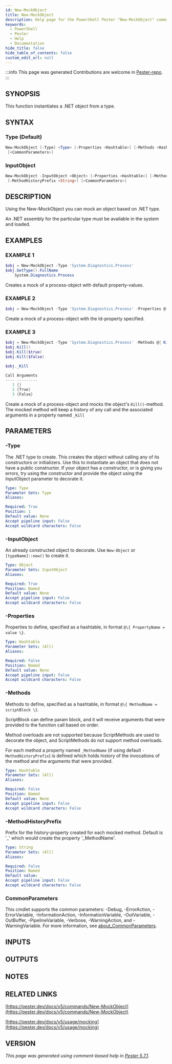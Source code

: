 ```yaml
---
id: New-MockObject
title: New-MockObject
description: Help page for the PowerShell Pester "New-MockObject" command
keywords:
  - PowerShell
  - Pester
  - Help
  - Documentation
hide_title: false
hide_table_of_contents: false
custom_edit_url: null
---
```


:::info This page was generated
Contributions are welcome in [Pester-repo](https://github.com/pester/pester).
:::

## SYNOPSIS

This function instantiates a .NET object from a type.

## SYNTAX

### Type (Default)

```powershell
New-MockObject [-Type] <Type> [-Properties <Hashtable>] [-Methods <Hashtable>] [-MethodHistoryPrefix <String>]
 [<CommonParameters>]
```

### InputObject

```powershell
New-MockObject -InputObject <Object> [-Properties <Hashtable>] [-Methods <Hashtable>]
 [-MethodHistoryPrefix <String>] [<CommonParameters>]
```

## DESCRIPTION

Using the New-MockObject you can mock an object based on .NET type.

An .NET assembly for the particular type must be available in the system and loaded.

## EXAMPLES

### EXAMPLE 1

```powershell
$obj = New-MockObject -Type 'System.Diagnostics.Process'
$obj.GetType().FullName
    System.Diagnostics.Process
```

Creates a mock of a process-object with default property-values.

### EXAMPLE 2

```powershell
$obj = New-MockObject -Type 'System.Diagnostics.Process' -Properties @{ Id = 123 }
```

Create a mock of a process-object with the Id-property specified.

### EXAMPLE 3

```powershell
$obj = New-MockObject -Type 'System.Diagnostics.Process' -Methods @{ Kill = { param($entireProcessTree) "killed" } }
$obj.Kill()
$obj.Kill($true)
$obj.Kill($false)

$obj._Kill

Call Arguments
---- ---------
   1 {}
   2 {True}
   3 {False}
```

Create a mock of a process-object and mocks the object's `Kill()`-method.
The mocked method will keep a history
of any call and the associated arguments in a property named `_Kill`

## PARAMETERS

### -Type

The .NET type to create.
This creates the object without calling any of its constructors or initializers.
Use this to instantiate an object that does not have a public constructor.
If your object has a constructor, or is giving you errors, try using the constructor and provide the object using the InputObject parameter to decorate it.

```yaml
Type: Type
Parameter Sets: Type
Aliases:

Required: True
Position: 1
Default value: None
Accept pipeline input: False
Accept wildcard characters: False
```

### -InputObject

An already constructed object to decorate.
Use `New-Object` or `[typeName]::new()` to create it.

```yaml
Type: Object
Parameter Sets: InputObject
Aliases:

Required: True
Position: Named
Default value: None
Accept pipeline input: False
Accept wildcard characters: False
```

### -Properties

Properties to define, specified as a hashtable, in format `@\{ PropertyName = value \}`.

```yaml
Type: Hashtable
Parameter Sets: (All)
Aliases:

Required: False
Position: Named
Default value: None
Accept pipeline input: False
Accept wildcard characters: False
```

### -Methods

Methods to define, specified as a hashtable, in format `@\{ MethodName = scriptBlock \}`.

ScriptBlock can define param block, and it will receive arguments that were provided to the function call based on order.

Method overloads are not supported because ScriptMethods are used to decorate the object, and ScriptMethods do not support method overloads.

For each method a property named `_MethodName` (if using default `-MethodHistoryPrefix`) is defined which holds history of the invocations of the method and the arguments that were provided.

```yaml
Type: Hashtable
Parameter Sets: (All)
Aliases:

Required: False
Position: Named
Default value: None
Accept pipeline input: False
Accept wildcard characters: False
```

### -MethodHistoryPrefix

Prefix for the history-property created for each mocked method.
Default is '_' which would create the property '_MethodName'.

```yaml
Type: String
Parameter Sets: (All)
Aliases:

Required: False
Position: Named
Default value: _
Accept pipeline input: False
Accept wildcard characters: False
```

### CommonParameters

This cmdlet supports the common parameters: -Debug, -ErrorAction, -ErrorVariable, -InformationAction, -InformationVariable, -OutVariable, -OutBuffer, -PipelineVariable, -Verbose, -WarningAction, and -WarningVariable. For more information, see [about_CommonParameters](http://go.microsoft.com/fwlink/?LinkID=113216).

## INPUTS

## OUTPUTS

## NOTES

## RELATED LINKS

[https://pester.dev/docs/v5/commands/New-MockObject](https://pester.dev/docs/v5/commands/New-MockObject)

[https://pester.dev/docs/v5/usage/mocking](https://pester.dev/docs/v5/usage/mocking)

## VERSION

*This page was generated using comment-based help in [Pester 5.7.1](https://github.com/pester/pester).*
